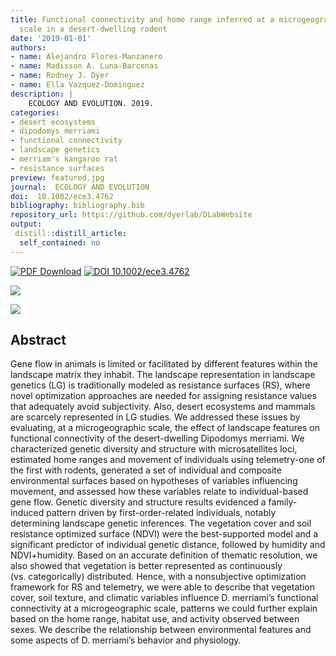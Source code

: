 ```yaml
---
title: Functional connectivity and home range inferred at a microgeographic landscape genetics
  scale in a desert-dwelling rodent
date: '2019-01-01'
authors:
- name: Alejandro Flores-Manzanero
- name: Madisson A. Luna-Barcenas
- name: Rodney J. Dyer
- name: Ella Vazquez-Dominguez
description: |
    ECOLOGY AND EVOLUTION. 2019.  
categories: 
- desert ecosystems
- dipodomys merriami
- functional connectivity
- landscape genetics
- merriam's kangaroo rat
- resistance surfaces
preview: featured.jpg
journal:  ECOLOGY AND EVOLUTION
doi:  10.1002/ece3.4762
bibliography: bibliography.bib
repository_url: https://github.com/dyerlab/DLabWebsite
output:
 distill::distill_article:
  self_contained: no
---
```


 [![PDF Download](https://img.shields.io/badge/PDF-21B02C.svg)](https://drive.google.com/open?id=1bLlyq2QLlLoJnZQhP9FL8cHCEVoVgH3) [![ DOI 10.1002/ece3.4762](http://img.shields.io/badge/DOI-474747.svg)](https://doi.org/10.1002/ece3.4762)

![](featured.jpg)

![](fig-1.jpg)

## Abstract

Gene flow in animals is limited or facilitated by different features within the landscape matrix they inhabit. The landscape representation in landscape genetics (LG) is traditionally modeled as resistance surfaces (RS), where novel optimization approaches are needed for assigning resistance values that adequately avoid subjectivity. Also, desert ecosystems and mammals are scarcely represented in LG studies. We addressed these issues by evaluating, at a microgeographic scale, the effect of landscape features on functional connectivity of the desert-dwelling Dipodomys merriami. We characterized genetic diversity and structure with microsatellites loci, estimated home ranges and movement of individuals using telemetry-one of the first with rodents, generated a set of individual and composite environmental surfaces based on hypotheses of variables influencing movement, and assessed how these variables relate to individual-based gene flow. Genetic diversity and structure results evidenced a family-induced pattern driven by first-order-related individuals, notably determining landscape genetic inferences. The vegetation cover and soil resistance optimized surface (NDVI) were the best-supported model and a significant predictor of individual genetic distance, followed by humidity and NDVI+humidity. Based on an accurate definition of thematic resolution, we also showed that vegetation is better represented as continuously (vs. categorically) distributed. Hence, with a nonsubjective optimization framework for RS and telemetry, we were able to describe that vegetation cover, soil texture, and climatic variables influence D. merriami's functional connectivity at a microgeographic scale, patterns we could further explain based on the home range, habitat use, and activity observed between sexes. We describe the relationship between environmental features and some aspects of D. merriami's behavior and physiology.
